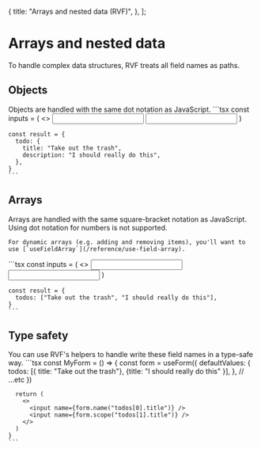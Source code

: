   {
    title: "Arrays and nested data (RVF)",
  },
];

# Arrays and nested data

To handle complex data structures, RVF treats all field names as paths.

## Objects

<Row>
  <Col>
    Objects are handled with the same dot notation as JavaScript.
  </Col>
  <Col>
    ```tsx
    const inputs = (
      <>
        <input name="todo.title" />
        <input name="todo.description" />
      </>
    )
    
    const result = {
      todo: {
        title: "Take out the trash",
        description: "I should really do this",
      },
    }
    ```
  </Col>
</Row>

## Arrays

<Row>
  <Col>
    Arrays are handled with the same square-bracket notation as JavaScript.
    Using dot notation for numbers is not supported.
    
    For dynamic arrays (e.g. adding and removing items), you'll want to use [`useFieldArray`](/reference/use-field-array).
  </Col>
  <Col>
    ```tsx
    const inputs = (
      <>
        <input name="todos[0]" />
        <input name="todos[1]" />
      </>
    )
    
    const result = {
      todos: ["Take out the trash", "I should really do this"],
    }
    ```
  </Col>
</Row>

## Type safety

<Row>
  <Col>
    You can use RVF's helpers to handle write these field names in a type-safe way.
  </Col>
  <Col>
    ```tsx
    const MyForm = () => {
      const form = useForm({
        defaultValues: {
          todos: [{ title: "Take out the trash"}, {title: "I should really do this" }],
        },
        // ...etc
      })
      
      return (
        <>
          <input name={form.name("todos[0].title")} />
          <input name={form.scope("todos[1].title")} />
        </>
      )
    }
    ```
  </Col>
</Row>
